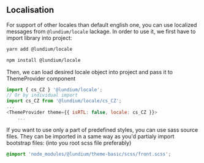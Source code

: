 <Meta title="Introduction/Localisation" />

## Localisation

For support of other locales than default english one, you can use localized messages from `@lundium/locale` lackage. In order to use it, we first have to import library into project:

```bash
yarn add @lundium/locale
```

```bash
npm install @lundium/locale
```

Then, we can load desired locale object into project and pass it to ThemeProvider component

```javascript
import { cs_CZ } '@lundium/locale';
// Or by individual import
import cs_CZ from '@lundium/locale/cs_CZ';
...
<ThemeProvider theme={{ isRTL: false, locale: cs_CZ }}>
	...
```

If you want to use only a part of predefined styles, you can use sass source files. They can be imported in a same way as you'd partialy import bootstrap files: (into you root scss file preferably)

```css
@import 'node_modules/@lundium/theme-basic/scss/front.scss';
```
